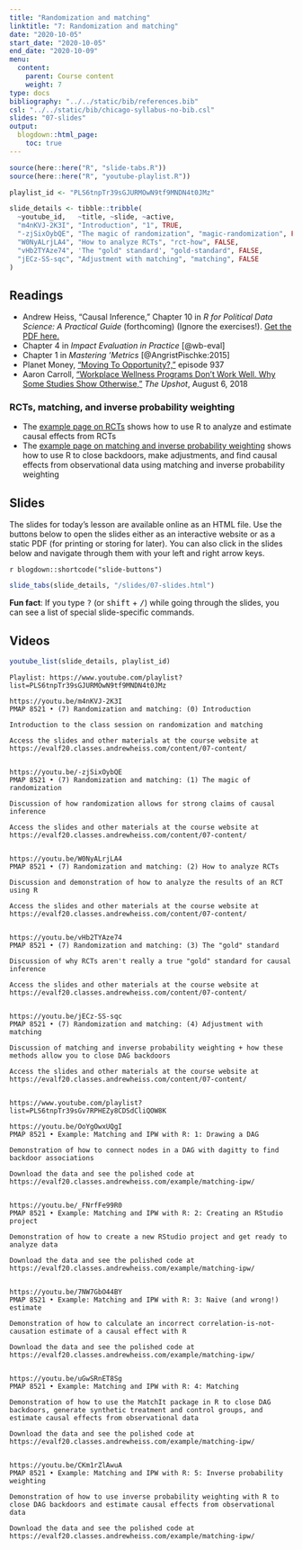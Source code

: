 ```yaml
---
title: "Randomization and matching"
linktitle: "7: Randomization and matching"
date: "2020-10-05"
start_date: "2020-10-05"
end_date: "2020-10-09"
menu:
  content:
    parent: Course content
    weight: 7
type: docs
bibliography: "../../static/bib/references.bib"
csl: "../../static/bib/chicago-syllabus-no-bib.csl"
slides: "07-slides"
output:
  blogdown::html_page:
    toc: true
---
```


```r
source(here::here("R", "slide-tabs.R"))
source(here::here("R", "youtube-playlist.R"))

playlist_id <- "PLS6tnpTr39sGJURMOwN9tf9MNDN4t0JMz"

slide_details <- tibble::tribble(
  ~youtube_id,   ~title, ~slide, ~active,
  "m4nKVJ-2K3I", "Introduction", "1", TRUE,
  "-zjSixOybQE", "The magic of randomization", "magic-randomization", FALSE,
  "W0NyALrjLA4", "How to analyze RCTs", "rct-how", FALSE,
  "vHb2TYAze74", 'The "gold" standard', "gold-standard", FALSE,
  "jECz-SS-sqc", "Adjustment with matching", "matching", FALSE
)
```

## Readings

- <i class="fas fa-file-pdf"></i> Andrew Heiss, "Causal Inference," Chapter 10 in *R for Political Data Science: A Practical Guide* (forthcoming) (Ignore the exercises!). [Get the PDF here.](/files/10-causal-inference.pdf)
- <i class="fas fa-book"></i> Chapter 4 in *Impact Evaluation in Practice* [@wb-eval]
- <i class="fas fa-book"></i> Chapter 1 in *Mastering 'Metrics* [@AngristPischke:2015]
- <i class="fas fa-podcast"></i> Planet Money, ["Moving To Opportunity?,"](https://www.npr.org/2019/08/30/756028025/episode-937-moving-to-opportunity) episode 937
- <i class="fas fa-external-link-square-alt"></i> Aaron Carroll, ["Workplace Wellness Programs Don’t Work Well. Why Some Studies Show Otherwise,"](https://www.nytimes.com/2018/08/06/upshot/employer-wellness-programs-randomized-trials.html) *The Upshot*, August 6, 2018

### RCTs, matching, and inverse probability weighting

- The [example page on RCTs](/example/rcts/) shows how to use R to analyze and estimate causal effects from RCTs
- The [example page on matching and inverse probability weighting](/example/matching-ipw/) shows how to use R to close backdoors, make adjustments, and find causal effects from observational data using matching and inverse probability weighting


## Slides

The slides for today's lesson are available online as an HTML file. Use the buttons below to open the slides either as an interactive website or as a static PDF (for printing or storing for later). You can also click in the slides below and navigate through them with your left and right arrow keys.

`r blogdown::shortcode("slide-buttons")`

```r
slide_tabs(slide_details, "/slides/07-slides.html")
```

:::fyi
**Fun fact**: If you type <kbd>?</kbd> (or <kbd>shift</kbd> + <kbd>/</kbd>) while going through the slides, you can see a list of special slide-specific commands.
:::


## Videos

```r
youtube_list(slide_details, playlist_id)
```


```cat
Playlist: https://www.youtube.com/playlist?list=PLS6tnpTr39sGJURMOwN9tf9MNDN4t0JMz

https://youtu.be/m4nKVJ-2K3I
PMAP 8521 • (7) Randomization and matching: (0) Introduction

Introduction to the class session on randomization and matching

Access the slides and other materials at the course website at https://evalf20.classes.andrewheiss.com/content/07-content/


https://youtu.be/-zjSixOybQE
PMAP 8521 • (7) Randomization and matching: (1) The magic of randomization

Discussion of how randomization allows for strong claims of causal inference

Access the slides and other materials at the course website at https://evalf20.classes.andrewheiss.com/content/07-content/

  
https://youtu.be/W0NyALrjLA4
PMAP 8521 • (7) Randomization and matching: (2) How to analyze RCTs

Discussion and demonstration of how to analyze the results of an RCT using R

Access the slides and other materials at the course website at https://evalf20.classes.andrewheiss.com/content/07-content/
  
  
https://youtu.be/vHb2TYAze74
PMAP 8521 • (7) Randomization and matching: (3) The "gold" standard

Discussion of why RCTs aren't really a true "gold" standard for causal inference

Access the slides and other materials at the course website at https://evalf20.classes.andrewheiss.com/content/07-content/
  
  
https://youtu.be/jECz-SS-sqc
PMAP 8521 • (7) Randomization and matching: (4) Adjustment with matching

Discussion of matching and inverse probability weighting + how these methods allow you to close DAG backdoors

Access the slides and other materials at the course website at https://evalf20.classes.andrewheiss.com/content/07-content/


https://www.youtube.com/playlist?list=PLS6tnpTr39sGv7RPHEZy8CDSdCliQOW8K

https://youtu.be/OoYgOwxUQgI
PMAP 8521 • Example: Matching and IPW with R: 1: Drawing a DAG

Demonstration of how to connect nodes in a DAG with dagitty to find backdoor associations

Download the data and see the polished code at https://evalf20.classes.andrewheiss.com/example/matching-ipw/


https://youtu.be/_FNrfFe99R0
PMAP 8521 • Example: Matching and IPW with R: 2: Creating an RStudio project

Demonstration of how to create a new RStudio project and get ready to analyze data

Download the data and see the polished code at https://evalf20.classes.andrewheiss.com/example/matching-ipw/


https://youtu.be/7NW7GbO44BY
PMAP 8521 • Example: Matching and IPW with R: 3: Naive (and wrong!) estimate

Demonstration of how to calculate an incorrect correlation-is-not-causation estimate of a causal effect with R

Download the data and see the polished code at https://evalf20.classes.andrewheiss.com/example/matching-ipw/


https://youtu.be/uGwSRnET8Sg
PMAP 8521 • Example: Matching and IPW with R: 4: Matching

Demonstration of how to use the MatchIt package in R to close DAG backdoors, generate synthetic treatment and control groups, and estimate causal effects from observational data

Download the data and see the polished code at https://evalf20.classes.andrewheiss.com/example/matching-ipw/


https://youtu.be/CKm1rZlAwuA
PMAP 8521 • Example: Matching and IPW with R: 5: Inverse probability weighting

Demonstration of how to use inverse probability weighting with R to close DAG backdoors and estimate causal effects from observational data

Download the data and see the polished code at https://evalf20.classes.andrewheiss.com/example/matching-ipw/
```
